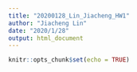 ```yaml
---
title: "20200128_Lin_Jiacheng_HW1"
author: "Jiacheng Lin"
date: "2020/1/28"
output: html_document
---
```


```r
knitr::opts_chunk$set(echo = TRUE)
```



